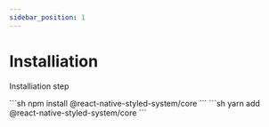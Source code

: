 ```yaml
---
sidebar_position: 1
---
```















# Installiation

Installiation step

<Tabs>
  <TabItem value="npm" label="npm" default>
    ```sh
    npm install @react-native-styled-system/core
    ```
  </TabItem>
  <TabItem value="yarn" label="yarn">
    ```sh
    yarn add @react-native-styled-system/core
    ```
  </TabItem>
</Tabs>

